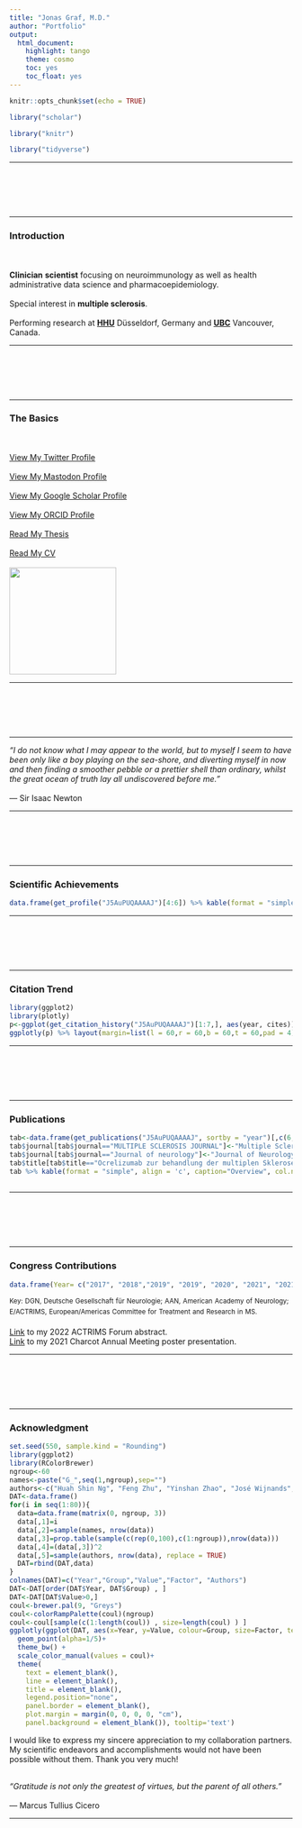 ---
title: "Jonas Graf, M.D."
author: "Portfolio"
output: 
  html_document: 
    highlight: tango
    theme: cosmo
    toc: yes
    toc_float: yes
---

<style>
.list-group-item.active, .list-group-item.active:hover, .list-group-item.active:focus {
    z-index: 2;
    color: #ffffff;
    background-color: #3fb618;
    border-color: #dddddd;
}
</style>
<style>
a:hover, a:focus {
    color: #3fb618;
    text-decoration: underline;
}
</style>

```{r setup, include=FALSE}
knitr::opts_chunk$set(echo = TRUE)
```

```{r, echo=F}
library("scholar")
```

```{r, echo=F}
library("knitr")
```

```{r, echo=F, message=FALSE}
library("tidyverse")
```



***



<br><br><br><br>

***


### Introduction
<br><br>
**Clinician** **scientist** focusing on neuroimmunology as well as health administrative data science and pharmacoepidemiology.
 <br><br>
Special interest in **multiple sclerosis**.
  <br><br>
Performing research at <a href="https://www.hhu.de/">**HHU**</a> Düsseldorf, Germany and <a href="https://www.ubc.ca/">**UBC**</a> Vancouver, Canada.

  ***
  <br><br><br><br>
  
  ***
  
### The Basics
<br><br>
  <div class = "row">
  <div class = "col-md-4">
  <a rel="me" href="https://twitter.com/Jonas_Graf_MD">View My Twitter Profile</a>
  <br><br>
  <a rel="me" href="https://scholar.social/@jonasgraf">View My Mastodon Profile</a>
  <br><br>
  <a rel="me" href="https://scholar.google.com/citations?user=J5AuPUQAAAAJ&hl=de">View My Google Scholar Profile</a>
  <br><br>
  <a  rel="me" href="https://orcid.org/0000-0002-4249-4665">View My ORCID Profile</a>
  <br><br>
  <a href="https://docserv.uni-duesseldorf.de/servlets/DerivateServlet/Derivate-45555/Graf%2C%20Jonas%20Dissertation%202017.pdf">Read My Thesis</a>
    <br><br>
  <a href="https://drive.google.com/file/d/1HyigYJmFxM_YerFHSy1AFf7Ld3IcUCCG/view">Read My CV</a>
  <br><br>
  </div>
  <div class = "col-md-4">
  <img src="./images/logo.jpg"  width="190"/>
  </div>
  </div>
  ***
  <br><br><br><br>
  
  ***
  

*“I do not know what I may appear to the world, but to myself I seem to have been
only like a boy playing on the sea-shore, and diverting myself in now and then
finding a smoother pebble or a prettier shell than ordinary, whilst the great ocean
of truth lay all undiscovered before me.”*
<br><br>
― Sir Isaac Newton

***

<br><br><br><br>


***


### Scientific Achievements

```{r, echo=F}
data.frame(get_profile("J5AuPUQAAAAJ")[4:6]) %>% kable(format = "simple", align = 'c', caption="Summary Metrics", col.names=c("Total Citations", "h-index", "i10-index"))
```
  
  ***
  <br><br><br><br>
  
  ***
  
  
### Citation Trend

```{r, echo=F, message=FALSE, fig.width = 6, fig.height = 4}
library(ggplot2)
library(plotly)
p<-ggplot(get_citation_history("J5AuPUQAAAAJ")[1:7,], aes(year, cites)) + geom_line() + geom_point()
ggplotly(p) %>% layout(margin=list(l = 60,r = 60,b = 60,t = 60,pad = 4))

```
  
 

  ***
  <br><br><br><br>
  
  ***
  
### Publications

```{r, echo=F, fig.width = 6, fig.height = 4}
tab<-data.frame(get_publications("J5AuPUQAAAAJ", sortby = "year")[,c(6,1,2,3,5)]) %>% arrange(desc(year))
tab$journal[tab$journal=="MULTIPLE SCLEROSIS JOURNAL"]<-"Multiple Sclerosis Journal"
tab$journal[tab$journal=="Journal of neurology"]<-"Journal of Neurology"
tab$title[tab$title=="Ocrelizumab zur behandlung der multiplen Sklerose"]<-"Ocrelizumab zur Behandlung der Multiplen Sklerose"
tab %>% kable(format = "simple", align = 'c', caption="Overview", col.names=c("Year", "Title", "Authors", "Journal", "Cites" ))  
  


```

 ***
  <br><br><br><br>
  
  ***

### Congress Contributions

```{r, echo=F}
data.frame(Year= c("2017", "2018","2019", "2019", "2020", "2021", "2021", "2022"), Congress=c("DGN", "DGN", "DGN", "AAN","AAN", "ECTRIMS", "Charcot", "ACTRIMS"), Place=c("Leipzig","Berlin","Stuttgart","Philadelphia","Toronto","Vienna","Baveno","Palm Beach"), Presentation=c("Talk","Talk","ePoster","Posters","ePoster","ePoster","ePoster/Talk","ePoster")) %>% arrange(desc(Year)) %>% kable(format = "simple", align = 'c', caption="Overview") 
```



^Key:^ ^DGN,^ ^Deutsche^ ^Gesellschaft^ ^für^ ^Neurologie;^ ^AAN,^ ^American^ ^Academy^ ^of^ ^Neurology;^ ^E/ACTRIMS,^ ^European/Americas^ ^Committee^ ^for^ ^Treatment^ ^and^ ^Research^ ^in^ ^MS.^

<a href="https://www.abstractsonline.com/pp8/#!/10495/presentation/513">Link</a> to my 2022 ACTRIMS Forum abstract.
<br>
<a href="https://www.charcot-ms.org/files/16_ECF2021_Poster_EP_Graf_J.pdf">Link</a> to my 2021 Charcot Annual Meeting poster presentation.


  ***
  <br><br><br><br>
  
  ***
  
  
  
  
### Acknowledgment
```{r, echo=F, message=FALSE, warning=FALSE, fig.align = 'center', fig.width = 6, fig.height = 4}
set.seed(550, sample.kind = "Rounding")
library(ggplot2)
library(RColorBrewer)
ngroup<-60
names<-paste("G_",seq(1,ngroup),sep="")
authors<-c("Huah Shin Ng", "Feng Zhu", "Yinshan Zhao", "José Wijnands", "Charity Evans", "John Fisk", "Ruth Ann Marrie", "Helen Tremlett", "Hans-Peter Hartung", "Orhan Aktas", "Philipp Albrecht", "Sven Meuth", "Marius Ringelstein", "Joachim Havla", "Jens Ingwersen","Markus Krämer")
DAT<-data.frame()
for(i in seq(1:80)){
  data=data.frame(matrix(0, ngroup, 3))
  data[,1]=i
  data[,2]=sample(names, nrow(data))
  data[,3]=prop.table(sample(c(rep(0,100),c(1:ngroup)),nrow(data)))
  data[,4]=(data[,3])^2
  data[,5]=sample(authors, nrow(data), replace = TRUE)
  DAT=rbind(DAT,data)
}
colnames(DAT)=c("Year","Group","Value","Factor", "Authors")
DAT<-DAT[order(DAT$Year, DAT$Group) , ]
DAT<-DAT[DAT$Value>0,]
coul<-brewer.pal(9, "Greys") 
coul<-colorRampPalette(coul)(ngroup)
coul<-coul[sample(c(1:length(coul)) , size=length(coul) ) ]
ggplotly(ggplot(DAT, aes(x=Year, y=Value, colour=Group, size=Factor, text=Authors))+ 
  geom_point(alpha=1/5)+
  theme_bw() +
  scale_color_manual(values = coul)+
  theme(
    text = element_blank(),
    line = element_blank(),
    title = element_blank(),
    legend.position="none",
    panel.border = element_blank(),
    plot.margin = margin(0, 0, 0, 0, "cm"),
    panel.background = element_blank()), tooltip='text')
```
I would like to express my sincere appreciation to my collaboration partners. My scientific endeavors and accomplishments would not have been possible without them. Thank you very much!<br><br>


*“Gratitude is not only the greatest of virtues, but the parent of all others.”*
<br><br>
― Marcus Tullius Cicero 


  ***
